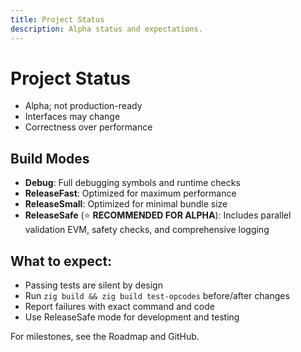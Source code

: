 ```yaml
---
title: Project Status
description: Alpha status and expectations.
---
```


# Project Status

- Alpha; not production-ready
- Interfaces may change
- Correctness over performance

## Build Modes

- **Debug**: Full debugging symbols and runtime checks
- **ReleaseFast**: Optimized for maximum performance
- **ReleaseSmall**: Optimized for minimal bundle size
- **ReleaseSafe** (⭐ **RECOMMENDED FOR ALPHA**): Includes parallel validation EVM, safety checks, and comprehensive logging

## What to expect:
- Passing tests are silent by design
- Run `zig build && zig build test-opcodes` before/after changes
- Report failures with exact command and code
- Use ReleaseSafe mode for development and testing

For milestones, see the Roadmap and GitHub.
